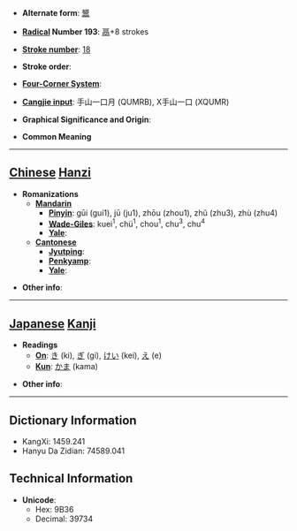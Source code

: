 * '''Alternate form''': [[鬹]]

* '''[[Wiktionary:Chinese radical index| Radical]] Number 193''': [[Wiktionary:Chinese radical index 鬲|鬲]]+8 strokes

* '''[[Wiktionary:Chinese total strokes index|Stroke number]]''': [[Wiktionary:Chinese total strokes index 18|18]]

* '''Stroke order''': 

* '''[[Wiktionary:Chinese four corner index|Four-Corner System]]''': 

* '''[[Wiktionary:Chinese Cangjie index|Cangjie input]]''': 手山一口月 (QUMRB), X手山一口 (XQUMR)

* '''Graphical Significance and Origin''': 

* '''Common Meaning'''

----

== [[Chinese]] [[Hanzi]] ==

* '''Romanizations'''
** '''[[Mandarin]]'''
*** '''[[Pinyin]]''': gūi (gui1), jū (ju1), zhōu (zhou1), zhǔ (zhu3), zhù (zhu4)
*** '''[[Wade-Giles]]''': kuei<sup>1</sup>, chü<sup>1</sup>, chou<sup>1</sup>, chu<sup>3</sup>, chu<sup>4</sup>
*** '''[[Yale]]''': 
** '''[[Cantonese]]'''
*** '''[[Jyutping]]''':
*** '''[[Penkyamp]]''': 
*** '''[[Yale]]''': 

* '''Other info''': 

----

== [[Japanese]] [[Kanji]] ==

* '''Readings'''
** '''[[On]]''': [[き]] (ki), [[ぎ]] (gi), [[けい]] (kei), [[え]] (e)
** '''[[Kun]]''': [[かま]] (kama)

* '''Other info''':  

----

== Dictionary Information ==

* KangXi: 1459.241
* Hanyu Da Zidian: 74589.041

== Technical Information ==

* '''Unicode''':
** Hex: 9B36
** Decimal: 39734